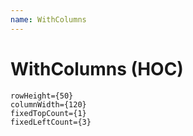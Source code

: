 ```yaml
---
name: WithColumns
---
```



# WithColumns (HOC)

<Playground>
  <WindowTable
    width={760}
    height={400}
    columns={columns}
    rows={rows}
    enhancer={withColumns}
              
    rowHeight={50}
    columnWidth={120}
    fixedTopCount={1}
    fixedLeftCount={3}
  >
  </WindowTable>
</Playground>